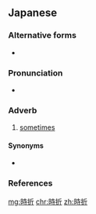 ==Japanese==
{{ja-kanjitab|とき|お|o2=り|yomi=kun}}

===Alternative forms===
* {{l/ja|時折り}}

===Pronunciation===
* {{ja-pron|ときおり|y=k|acc=0|acc_ref=NHK}}

===Adverb===
{{ja-pos|adverb|ときおり|hhira=ときより}}

# [[sometimes]]

====Synonyms====
* {{ja-r|時々|ときどき}}

===References===
<references/>

[[mg:時折]]
[[chr:時折]]
[[zh:時折]]
